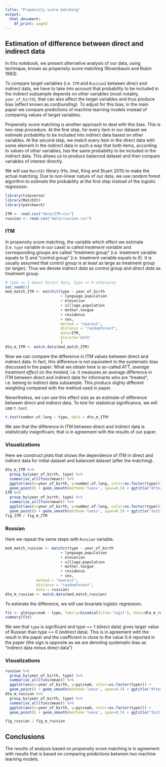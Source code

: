 ```yaml
---
title: "Propensity score matching"
output:
  html_document:
    df_print: paged
---
```


## Estimation of difference between direct and indirect data

In this notebook, we present alternative analysis of our data, using technique, known as propensity score matching (Rosenbaum and Rubin 1983).

To compare target variables (i.e. `ITM` and `Russian`) between direct and indirect data, we have to take into account that probability to be included in the indirect subsample depends on other variables (most notably, `year_of_birth`), that can also affect the target variables and thus produce bias (effect known as *confounding*). To adjust for this bias, in the main paper we compare predictions of machine learning models instead of comparing values of target variables.

Propensity score matching is another approach to deal with this bias. This is two-step procedure. At the first step, for every item in our dataset we estimate probability to be included into indirect data based on other variables. At the second step, we *match* every item in the direct data with some element in the indirect data in such a way that both items, according to values of other variables, has the same probability to be included in the indirect data. This allows us to produce balanced dataset and then compare variables of interest directly.

We will use `MatchIt` library (Ho, Imai, King and Stuart 2011) to make the actual matching. Due to non-linear nature of our data, we use random forest algorithm to estimate the probability at the first step instead of the logistic regression. 

```r
library(tidyverse)
library(MatchIt)
library(patchwork)

ITM <- read.csv("data/ITM.csv")
russian <- read.csv("data/russian.csv")
```

### ITM

In propensity score matching,  the variable which effect we estimate (i.e. `type` variable in our case) is called *treatment variable* and corresponding groups are called "treatment group" (i.e. treatment variable equals to 1) and "control group" (i.e. treatment variable equals to 0). It is usually assumed that control group is at least as large as treatment group (or larger). Thus we denote *indirect data* as control group and *direct data* as treatment group.

```r
# type == 1 means direct data, type == 0 otherwise
set.seed(1)
mod_match_ITM <- matchit(type ~ year_of_birth 
                         + language.population 
                         + elevation 
                         + village.population
                         + mother.tongue
                         + residence
                         + sex,
                         method = "nearest",
                         distance = "randomforest",
                         data=ITM,
                         discard='both'
                         )
dta_m_ITM <- match.data(mod_match_ITM)
```

Now we can compare the difference in ITM values between direct and indirect data. In fact, this difference is not equivalent to the systematic bias discussed in the paper. What we obtain here is so-called ATT, *average treatment effect on the treated*, i.e. it measures an average difference in ITM between direct and indirect data for informants who are "treated", i.e. belong to indirect data subsample. This produce slighly different weighting compared with the method used in paper.

Nevertheless, we can use this effect size as an estimate of difference between direct and indirect data. To test for statistical significance, we will use `t.test`.

```r
t.test(number.of.lang ~ type, data = dta_m_ITM)
```
We see that the difference in ITM between direct and indirect data is statistically insignificant, that is in agreement with the results of our paper.

### Visualizations
Here we construct plots that shows the dependence of ITM in direct and indirect data for initial dataset and balanced dataset (after the matching).

```r
dta_m_ITM %>% 
  group_by(year_of_birth, type) %>%
  summarise_all(funs(mean)) %>%
  ggplot(aes(x=year_of_birth, y=number.of.lang, color=as.factor(type))) + 
  geom_point() + geom_smooth(method='loess', span=0.5) + ggtitle("After matching")-> fig_m_ITM
ITM %>% 
  group_by(year_of_birth, type) %>%
  summarise_all(funs(mean)) %>%
  ggplot(aes(x=year_of_birth, y=number.of.lang, color=as.factor(type))) + 
  geom_point() + geom_smooth(method='loess', span=0.5) + ggtitle("Initial data") -> fig_ITM
fig_ITM / fig_m_ITM
```

### Russian
Here we repeat the same steps with `Russian` variable.
```r
mod_match_russian <- matchit(type ~ year_of_birth 
                         + language.population 
                         + elevation 
                         + village.population
                         + mother.tongue
                         + residence
                         + sex,
              method = "nearest", 
              distance = "randomforest",
              data = russian)
dta_m_russian <- match.data(mod_match_russian)
```

To estimate the difference, we will use bivariate logistic regression.
```r
fit <- glm(русский ~ type, family=binomial(link='logit'), data=dta_m_russian)
summary(fit)
```
We see that `type` is significant and type == 1 (direct data) gives larger value of Russian than type == 0 (indirect data). This is in agreement with the result in the paper and the coefficient is close to the value 0.4 reported in the paper (the sign is opposite as we are denoting systematic bias as "indirect data minus direct data")

### Visualizations

```r
russian %>% 
  group_by(year_of_birth, type) %>%
  summarise_all(funs(mean)) %>%
  ggplot(aes(x=year_of_birth, y=русский, color=as.factor(type))) + 
  geom_point() + geom_smooth(method='loess', span=0.5) + ggtitle("After matching")-> fig_russian
dta_m_russian %>% 
  group_by(year_of_birth, type) %>%
  summarise_all(funs(mean)) %>%
  ggplot(aes(x=year_of_birth, y=русский, color=as.factor(type))) + 
  geom_point() + geom_smooth(method='loess', span=0.5) + ggtitle("Initial data")-> fig_m_russian

fig_russian / fig_m_russian
```

## Conclusions
The results of analysis based on propensity score matching is in agreement with results that is based on comparing predictions between two machine learning models.

